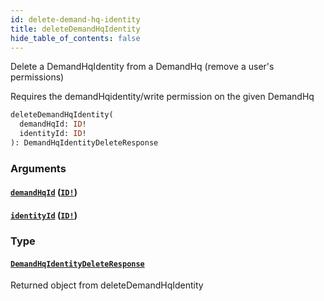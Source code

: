 ```yaml
---
id: delete-demand-hq-identity
title: deleteDemandHqIdentity
hide_table_of_contents: false
---
```



Delete a DemandHqIdentity from a DemandHq (remove a user's permissions)

Requires the demandHqidentity/write permission on the given DemandHq

```graphql
deleteDemandHqIdentity(
  demandHqId: ID!
  identityId: ID!
): DemandHqIdentityDeleteResponse
```


### Arguments

#### [`demandHqId`](#) ([`ID!`](/demand/api/graphql-admin/reference/scalars/id))




#### [`identityId`](#) ([`ID!`](/demand/api/graphql-admin/reference/scalars/id))




### Type

#### [`DemandHqIdentityDeleteResponse`](/demand/api/graphql-admin/reference/objects/demand-hq-identity-delete-response)

Returned object from deleteDemandHqIdentity




